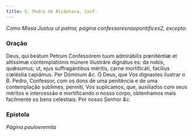 ```yaml
---
title: S. Pedro de Alcântara, Conf.
---
```


<em>Como Missa Justus ut palma, página confessoresnaopontifices2, excepto:</em>

### Oração

<div class="grid grid-cols-2 gap-5">
  <span class="text-justify">
    Deus, qui beátum Petrum Confessórem tuum admirábilis pœniténtiæ et altíssimæ
    contemplatiónis múnere illustráre dignátus es: da nobis, quǽsumus; ut, ejus
    suffragántibus méritis, carne mortificáti, facílius cœléstia capiámus. Per
    Dóminum <em>&c.</em>
  </span>
  <span class="text-justify">
    Ó Deus, que Vos dignastes ilustrar o B. Pedro, Confessor, com os dons de uma
    penitência e de uma contemplação sublimes, permiti, Vos suplicamos, que,
    auxiliados com seus méritos e intercessão e mortificando o nosso corpo,
    obtenhamos mais facilmente os bens celestiais. Por nosso Senhor <em>&c.</em>
  </span>
</div>

### Epístola

_Página pauloeremita_
